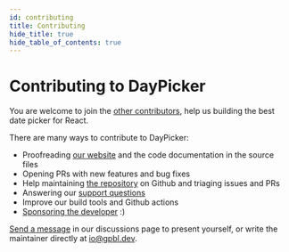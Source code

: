 ```yaml
---
id: contributing
title: Contributing
hide_title: true
hide_table_of_contents: true
---
```

<!-- This file is copied via copy-docs.sh – don't edit it -->

# Contributing to DayPicker

You are welcome to join the [other
contributors](https://github.com/gpbl/react-day-picker/graphs/contributors),
help us building the best date picker for React. 

There are many ways to contribute to DayPicker:

- Proofreading [our website](http://react-day-picker-next.netlify.app) and the
  code documentation in the source files
- Opening PRs with new features and bug fixes
- Help maintaining [the repository](https://github.com/gpbl/react-day-picker) on Github and triaging issues and PRs
- Answering our [support questions](https://github.com/gpbl/react-day-picker/discussions/categories/support)
- Improve our build tools and Github actions
- [Sponsoring the developer](https://github.com/sponsors/gpbl) :)

[Send a
message](https://github.com/gpbl/react-day-picker/discussions)
in our discussions page to present yourself, or write the maintainer directly at
io@gpbl.dev.
